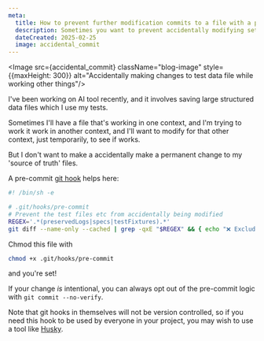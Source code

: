 ```yaml
---
meta:
  title: How to prevent further modification commits to a file with a pre-commit hook
  description: Sometimes you want to prevent accidentally modifying sets of test fixtures etc. Use this simple pre-commit hook to prevent it. 
  dateCreated: 2025-02-25
  image: accidental_commit
---
```



<Image src={accidental_commit} className="blog-image" style={{maxHeight: 300}} alt="Accidentally making changes to test data file while working other things"/>

I've been working on AI tool recently, and it involves saving large structured data files which I use my tests. 

Sometimes I'll have a file that's working in one context, and I'm trying to work it work in another context, and I'll want to modify for that other context, just temporarily, to see if works. 

But I don't want to make a accidentally make a permanent change to my 'source of truth' files. 

A pre-commit [git hook](https://git-scm.com/book/ms/v2/Customizing-Git-Git-Hooks) helps here: 

```sh
#! /bin/sh -e

# .git/hooks/pre-commit
# Prevent the test files etc from accidentally being modified 
REGEX='.*(preservedLogs|specs|testFixtures).*'
git diff --name-only --cached | grep -qxE "$REGEX" && { echo "❌ Excluded file included in the commit:"; git diff --name-only --cached | grep -E "$REGEX"; exit 1; }
```

Chmod this file with

```sh
chmod +x .git/hooks/pre-commit
```

and you're set!

If your change _is_ intentional, you can always opt out of the pre-commit logic with `git commit --no-verify`.

Note that git hooks in themselves will not be version controlled, so if you need this hook to be used by everyone in your project, you may wish to use a tool like [Husky](https://typicode.github.io/husky/).


